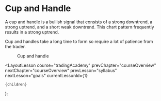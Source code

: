 
# Cup and Handle

A cup and handle is a bullish signal that consists of a strong downtrend, a strong uptrend, and a short weak downtrend. This chart pattern frequently results in a strong uptrend.

Cup and handles take a long time to form so require a lot of patience from the trader.

<figure>
  <Image
    src="/images/courses/tradingAcademy/chartPatterns/cupAndHandle.webp"
    height={2160}
    width={3840}
    alt=""
  />
  <figcaption>Cup and handle</figcaption>
</figure>

  <LayoutLesson
    course="tradingAcademy"
    prevChapter="courseOverview"
    nextChapter="courseOverview"
    prevLesson="syllabus"
    nextLesson="goals"
    currentLessonId={1}
  >
    {children}
  </LayoutLesson>
);

